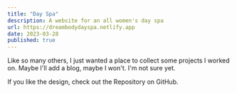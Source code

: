 ```yaml
---
title: "Day Spa"
description: A website for an all women's day spa
url: https://dreambodydayspa.netlify.app
date: 2023-03-28
published: true
---
```



Like so many others, I just wanted a place to collect some projects I worked on. Maybe I'll add a blog, maybe I won't. I'm not sure yet.

If you like the design, check out the Repository on GitHub.

